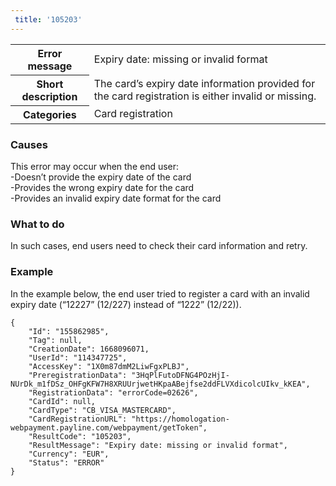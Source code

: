 ```yaml
---  
 title: '105203'  
---  
```

  
<table>
    <tbody>
        <tr>
            <th class="header"><strong>Error message</strong></th>
            <td class="table-content">Expiry date: missing or invalid format</td>
        </tr>
        <tr>
            <th class="header"><strong>Short description</strong></th>
            <td class="table-content">The card’s expiry date information provided for the card registration is either invalid or missing.</td>
        </tr>
        <tr>
            <th class="header"><strong>Categories</strong></th>
            <td class="table-content">  
<div class="label">Card registration</div>
</td>
        </tr>
    </tbody>
</table>  

### Causes  

This error may occur when the end user:  
-Doesn’t provide the expiry date of the card  
-Provides the wrong expiry date for the card  
-Provides an invalid expiry date format for the card  

### What to do  

In such cases, end users need to check their card information and retry.  

### Example  

In the example below, the end user tried to register a card with an invalid expiry date (“12227” (12/227) instead of “1222” (12/22)).  
```.net API Response
{
    "Id": "155862985",
    "Tag": null,
    "CreationDate": 1668096071,
    "UserId": "114347725",
    "AccessKey": "1X0m87dmM2LiwFgxPLBJ",
    "PreregistrationData": "3HqPlFutoDFNG4POzHjI-NUrDk_m1fDSz_OHFgKFW7H8XRUUrjwetHKpaABejfse2ddFLVXdicolcUIkv_kKEA",
    "RegistrationData": "errorCode=02626",
    "CardId": null,
    "CardType": "CB_VISA_MASTERCARD",
    "CardRegistrationURL": "https://homologation-webpayment.payline.com/webpayment/getToken",
    "ResultCode": "105203",
    "ResultMessage": "Expiry date: missing or invalid format",
    "Currency": "EUR",
    "Status": "ERROR"
}
```